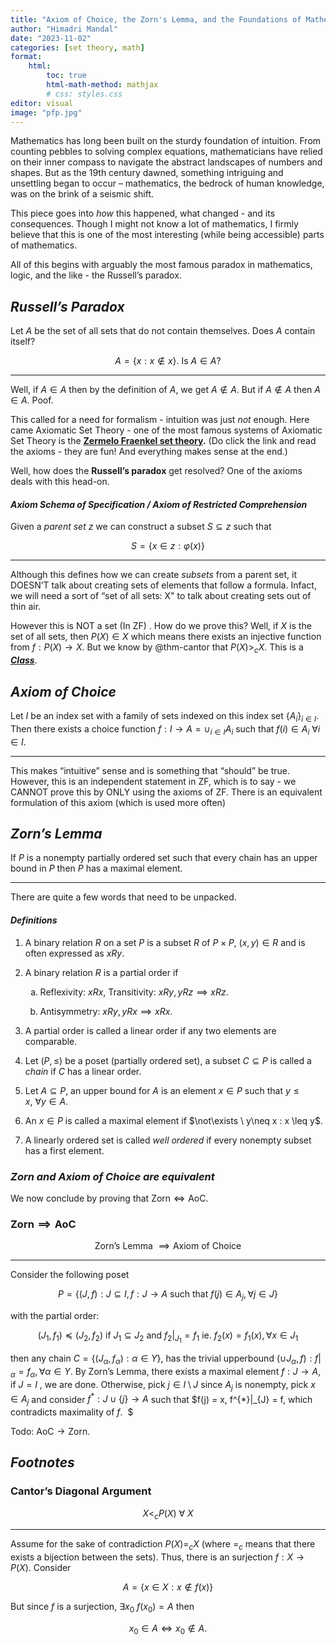 ```yaml
---
title: "Axiom of Choice, the Zorn's Lemma, and the Foundations of Mathematics"
author: "Himadri Mandal"
date: "2023-11-02"
categories: [set theory, math]
format: 
    html: 
        toc: true
        html-math-method: mathjax
        # css: styles.css
editor: visual
image: "pfp.jpg"
---
```


Mathematics has long been built on the sturdy foundation of intuition. From counting pebbles to solving complex equations, mathematicians have relied on their inner compass to navigate the abstract landscapes of numbers and shapes. But as the 19th century dawned, something intriguing and unsettling began to occur -- mathematics, the bedrock of human knowledge, was on the brink of a seismic shift.

This piece goes into *how* this happened, what changed - and its consequences. Though I might not know a lot of mathematics, I firmly believe that this is one of the most interesting (while being accessible) parts of mathematics.

All of this begins with arguably the most famous paradox in mathematics, logic, and the like - the Russell's paradox.

## ***Russell's Paradox***

Let $A$ be the set of all sets that do not contain themselves. Does $A$ contain itself?

$$
A = \{x : x \not\in x\} \text{. Is } A \in A?
$$

------------------------------------------------------------------------

Well, if $A \in A$ then by the definition of $A$, we get $A \not \in A$. But if $A \not\in A$ then $A \in A$. Poof.

This called for a need for formalism - intuition was just *not* enough. Here came Axiomatic Set Theory - one of the most famous systems of Axiomatic Set Theory is the [**Zermelo Fraenkel set theory**](https://en.wikipedia.org/wiki/Zermelo%E2%80%93Fraenkel_set_theory)**.** (Do click the link and read the axioms - they are fun! And everything makes sense at the end.)

Well, how does the **Russell's paradox** get resolved? One of the axioms deals with this head-on.

#### *Axiom Schema of Specification / Axiom of Restricted Comprehension*

Given a *parent set* $z$ we can construct a subset $S \subseteq z$ such that

$$
S = \{x \in z : \varphi(x)\}
$$

------------------------------------------------------------------------

Although this defines how we can create *subsets* from a parent set, it DOESN'T talk about creating sets of elements that follow a formula. Infact, we will need a sort of $\text{``set of all sets: X"}$ to talk about creating sets out of thin air.

However this is NOT a set (In $\text{ZF}$) . How do we prove this? Well, if $X$ is the set of all sets, then $P(X) \in X$ which means there exists an injective function from $f:P(X)\to X$. But we know by @thm-cantor that $P(X) >_{c} X$. This is a [***Class***](https://en.wikipedia.org/wiki/Class_(set_theory)).

## ***Axiom of Choice***

Let $I$ be an index set with a family of sets indexed on this index set $\{A_i\}_{i \in I}$. Then there exists a choice function $f:I \to A = \cup_{i \in I} A_i$ such that $f(i) \in A_i \ \forall i \in I$.

------------------------------------------------------------------------

This makes "intuitive" sense and is something that "should" be true. However, this is an independent statement in $\text{ZF}$, which is to say - we CANNOT prove this by ONLY using the axioms of $\text{ZF}$. There is an equivalent formulation of this axiom (which is used more often)

## ***Zorn's Lemma***

If $P$ is a nonempty partially ordered set such that every chain has an upper bound in $P$ then $P$ has a maximal element.

------------------------------------------------------------------------

There are quite a few words that need to be unpacked.

#### *Definitions*

1.  A binary relation $R$ on a set $P$ is a subset $R$ of $P \times P$, $(x,y) \in R$ and is often expressed as $xRy$.

2.  A binary relation $R$ is a partial order if

    a.  Reflexivity: $xRx$, Transitivity: $xRy, yRz \implies xRz$.

    b.  Antisymmetry: $xRy, yRx \implies xRx$.

3.  A partial order is called a linear order if any two elements are comparable.

4.  Let $(P, \leq)$ be a poset (partially ordered set), a subset $C \subseteq P$ is called a *chain* if $C$ has a linear order.

5.  Let $A \subseteq P$, an upper bound for $A$ is an element $x \in P$ such that $y \leq x, \ \forall y \in A$.

6.  An $x \in P$ is called a maximal element if $\not\exists \ y\neq x : x \leq y$.

7.  A linearly ordered set is called *well ordered* if every nonempty subset has a first element.

### ***Zorn and Axiom of Choice are equivalent***

We now conclude by proving that $\text{Zorn}\iff\text{AoC}$.

::: {#thm-zorntoaoc}
### $\text{Zorn} \implies \text{AoC}$

$$
\text{Zorn's Lemma} \ \implies \text{Axiom of Choice}
$$

------------------------------------------------------------------------

Consider the following poset

$$
P = \{(J, f) : J \subseteq I, f : J \to A\text{ such that }f(j) \in A_j, \forall j \in J\}
$$

with the partial order:

$$
(J_1, f_1) \preceq (J_2, f_2) \text{ if } J_1 \subseteq J_2 \text{ and } f_2\Bigg|_{J_1} = f_1 \text{ ie. } f_2(x) = f_1(x), \forall x \in J_1
$$

then any chain $C = \{(J_\alpha, f_\alpha) : \alpha \in Y\}$, has the trivial upperbound $(\cup J_\alpha, f) : f\Bigg |_{\alpha} = f_\alpha, \forall \alpha \in Y$. By Zorn's Lemma, there exists a maximal element $f:J \to A$, if $J = I$ , we are done. Otherwise, pick $j \in I \setminus J$ since $A_j$ is nonempty, pick $x \in A_j$ and consider $f^{*}:J \cup \{j\} \to A$ such that $f(j) = x, f^{*}\Bigg|_{J} = f, which contradicts maximality of $f$. \ \blacksquare$
:::

Todo: $\text{AoC} \to \text{Zorn}$.

## ***Footnotes***

::: {#thm-cantor}
### Cantor's Diagonal Argument

$$X <_{c} P(X) \ \forall \ X$$

------------------------------------------------------------------------

Assume for the sake of contradiction $P(X) =_{c} X$ (where $=_{c}$ means that there exists a bijection between the sets). Thus, there is an surjection $f:X \to P(X)$. Consider

$$
A = \{x \in X: x \not\in f(x)\}
$$

But since $f$ is a surjection, $\exists x_0 \ f(x_0) = A$ then

$$
x_0 \in A \iff x_0 \not\in A.
$$
:::